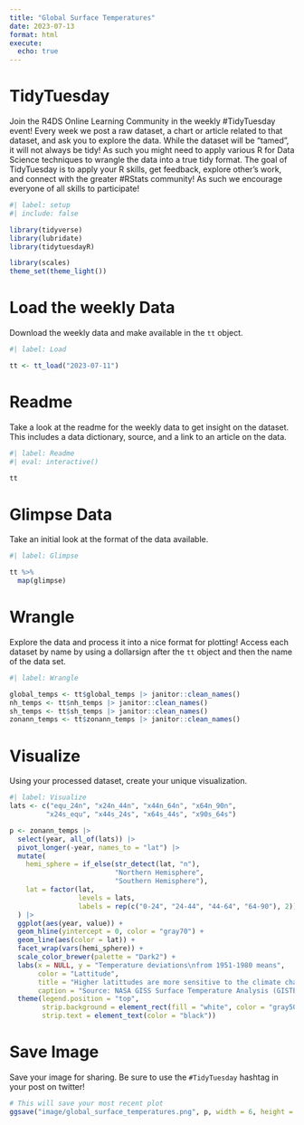 ```yaml
---
title: "Global Surface Temperatures"
date: 2023-07-13
format: html
execute: 
  echo: true
---
```


# TidyTuesday

Join the R4DS Online Learning Community in the weekly #TidyTuesday event!
Every week we post a raw dataset, a chart or article related to that dataset, and ask you to explore the data.
While the dataset will be “tamed”, it will not always be tidy! As such you might need to apply various R for Data Science techniques to wrangle the data into a true tidy format.
The goal of TidyTuesday is to apply your R skills, get feedback, explore other’s work, and connect with the greater #RStats community!
As such we encourage everyone of all skills to participate!

```r
#| label: setup
#| include: false

library(tidyverse)
library(lubridate)
library(tidytuesdayR)

library(scales)
theme_set(theme_light())
```

# Load the weekly Data

Download the weekly data and make available in the `tt` object.

```r
#| label: Load

tt <- tt_load("2023-07-11")

```


# Readme

Take a look at the readme for the weekly data to get insight on the dataset.
This includes a data dictionary, source, and a link to an article on the data.

```r
#| label: Readme
#| eval: interactive()

tt

```


# Glimpse Data

Take an initial look at the format of the data available.

```r
#| label: Glimpse

tt %>% 
  map(glimpse)

```

# Wrangle

Explore the data and process it into a nice format for plotting! Access each dataset by name by using a dollarsign after the `tt` object and then the name of the data set.

```r
#| label: Wrangle

global_temps <- tt$global_temps |> janitor::clean_names()
nh_temps <- tt$nh_temps |> janitor::clean_names()
sh_temps <- tt$sh_temps |> janitor::clean_names()
zonann_temps <- tt$zonann_temps |> janitor::clean_names()
```

# Visualize

Using your processed dataset, create your unique visualization.

```r
#| label: Visualize
lats <- c("equ_24n", "x24n_44n", "x44n_64n", "x64n_90n", 
         "x24s_equ", "x44s_24s", "x64s_44s", "x90s_64s")

p <- zonann_temps |> 
  select(year, all_of(lats)) |> 
  pivot_longer(-year, names_to = "lat") |> 
  mutate(
    hemi_sphere = if_else(str_detect(lat, "n"),
                          "Northern Hemisphere",
                          "Southern Hemisphere"),
    lat = factor(lat,
                 levels = lats,
                 labels = rep(c("0-24", "24-44", "44-64", "64-90"), 2))
  ) |> 
  ggplot(aes(year, value)) +
  geom_hline(yintercept = 0, color = "gray70") +
  geom_line(aes(color = lat)) +
  facet_wrap(vars(hemi_sphere)) +
  scale_color_brewer(palette = "Dark2") +
  labs(x = NULL, y = "Temperature deviations\nfrom 1951-1980 means",
       color = "Lattitude",
       title = "Higher latittudes are more sensitive to the climate change\nin both hemispheres",
       caption = "Source: NASA GISS Surface Temperature Analysis (GISTEMP v4)") +
  theme(legend.position = "top",
        strip.background = element_rect(fill = "white", color = "gray50"),
        strip.text = element_text(color = "black"))
```

# Save Image

Save your image for sharing. Be sure to use the `#TidyTuesday` hashtag in your post on twitter! 

```r

# This will save your most recent plot
ggsave("image/global_surface_temperatures.png", p, width = 6, height = 4)

```
